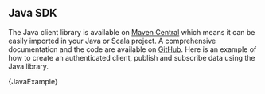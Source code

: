 
## Java SDK

The Java client library is available on <a href="https://search.maven.org/search?q=g:com.streamr%20AND%20a:client&core=gav" target="_blank">Maven Central</a> which means it can be easily imported in your Java or Scala project. A comprehensive documentation and the code are available on <a href="https://github.com/streamr-dev/streamr-client-java" target="_blank">GitHub</a>. Here is an example of how to create an authenticated client, publish and subscribe data using the Java library.

<CodeSnippet language='java'>
{JavaExample}
</CodeSnippet>

